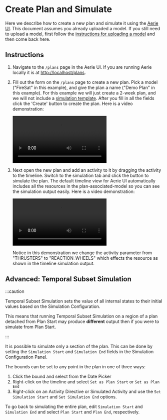 
# Create Plan and Simulate

Here we describe how to create a new plan and simulate it using the [Aerie UI](https://github.com/NASA-AMMOS/aerie-ui).
This document assumes you already uploaded a model. If you still need to upload a model, first follow the [instructions for uploading a model](../upload-mission-model) and then come back here.

## Instructions

1. Navigate to the `/plans` page in the Aerie UI. If you are running Aerie locally it is at [http://localhost/plans](http://localhost/plans).

1. Fill out the form on the `/plans` page to create a new plan. Pick a model ("FireSat" in this example), and give the plan a name ("Demo Plan" in this example). For this example we will just create a 2-week plan, and we will not include a [simulation template](../../mission-modeling/configuration). After you fill in all the fields click the 'Create' button to create the plan. Here is a video demonstration:

   <video controls>
     <source src={createPlan} type="video/webm" />
   </video>

1. Next open the new plan and add an activity to it by dragging the activity to the timeline. Switch to the simulation tab and click the button to simulate the plan. The default timeline view for Aerie UI automatically includes all the resources in the plan-associated-model so you can see the simulation output easily. Here is a video demonstration:

   <video controls>
     <source src={firstSimulation} type="video/webm" />
   </video>

   Notice in this demonstration we change the activity parameter from "THRUSTERS" to "REACTION_WHEELS" which effects the resource as shown in the timeline simulation output.

## Advanced: Temporal Subset Simulation

:::caution

Temporal Subset Simulation sets the value of all internal states to their initial values based on the Simulation Configuration.

This means that running Temporal Subset Simulation on a region of a plan detached from Plan Start may produce **different** output then if you were to simulate from Plan Start.

:::

It is possible to simulate only a section of the plan. This can be done by setting the `Simulation Start` and `Simulation End` fields in the Simulation Configuration Panel.

The bounds can be set to any point in the plan in one of three ways:
  1. Click the bound and select from the Date Picker
  2. Right-click on the timeline and select `Set as Plan Start` or `Set as Plan End`
  3. Right-click on an Activity Directive or Simulated Activity and use the `Set Simulation Start` and `Set Simulation End` options.

To go back to simulating the entire plan, edit `Simulation Start` and `Simulation End` and select `Plan Start` and `Plan End`, respectively.
